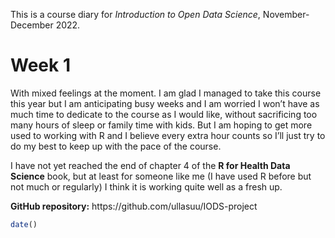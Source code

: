 
This is a course diary for *Introduction to Open Data Science*, November-December 2022.

# Week 1

With mixed feelings at the moment. I am glad I managed to take this course this year but I am anticipating busy weeks and I am worried I won't have as much time to dedicate to the course as I would like, without sacrificing too many hours of sleep or family time with kids. But I am hoping to get more used to working with R and I believe every extra hour counts so I'll just try to do my best to keep up with the pace of the course. 

I have not yet reached the end of chapter 4 of the **R for Health Data Science** book, but at least for someone like me (I have used R before but not much or regularly) I think it is working quite well as a fresh up. 

**GitHub repository:** https://github.com/ullasuu/IODS-project


```r
date()
```



